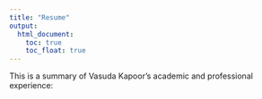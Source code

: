 ```yaml
---
title: "Resume"
output: 
  html_document:
    toc: true
    toc_float: true
---
```


This is a summary of Vasuda Kapoor's academic and professional experience:


